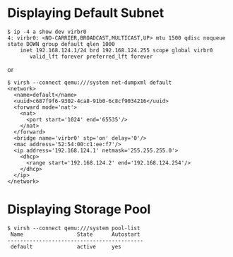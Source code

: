 = Displaying Default Subnet =

<pre>
$ ip -4 a show dev virbr0
4: virbr0: <NO-CARRIER,BROADCAST,MULTICAST,UP> mtu 1500 qdisc noqueue state DOWN group default qlen 1000
    inet 192.168.124.1/24 brd 192.168.124.255 scope global virbr0
       valid_lft forever preferred_lft forever
</pre>

or

<pre>
$ virsh --connect qemu:///system net-dumpxml default
<network>
  <name>default</name>
  <uuid>c687f9f6-9302-4ca8-91b0-6c8cf9034216</uuid>
  <forward mode='nat'>
    <nat>
      <port start='1024' end='65535'/>
    </nat>
  </forward>
  <bridge name='virbr0' stp='on' delay='0'/>
  <mac address='52:54:00:c1:ee:f7'/>
  <ip address='192.168.124.1' netmask='255.255.255.0'>
    <dhcp>
      <range start='192.168.124.2' end='192.168.124.254'/>
    </dhcp>
  </ip>
</network>
</pre>

= Displaying Storage Pool =

<pre>
$ virsh --connect qemu:///system pool-list
 Name                 State      Autostart 
-------------------------------------------
 default              active     yes       
</pre>
